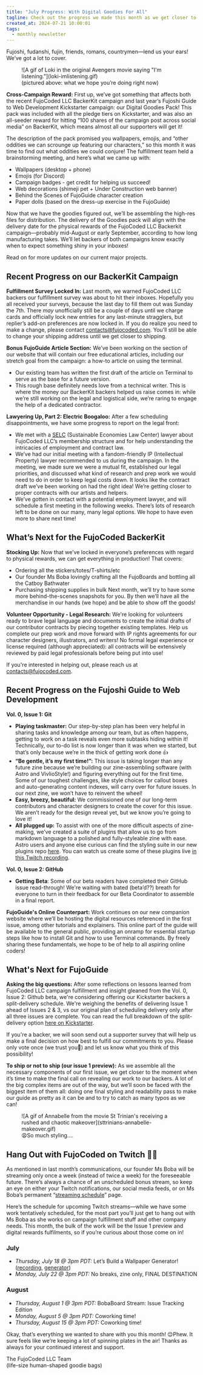 ```yaml
---
title: "July Progress: With Digital Goodies For All"
tagline: Check out the progress we made this month as we get closer to delivering the FujoCoded LLC campaign rewards
created_at: 2024-07-21 10:00:01
tags:
  - monthly newsletter
---
```


Fujoshi, fudanshi, fujin, friends, romans, countrymen—lend us your ears! We’ve
got a lot to cover.

<figure>
  ![A gif of Loki in the original Avengers movie saying "I'm
  listening."](loki-imlistening.gif)
  <figcaption>(pictured above: what we hope you’re doing right now)</figcaption>
</figure>

**Cross-Campaign Reward:** First up, we’ve got something that affects both the
recent FujoCoded LLC BackerKit campaign and last year’s Fujoshi Guide to Web
Development Kickstarter campaign: our Digital Goodies Pack! This pack was
included with all the pledge tiers on Kickstarter, and was also an all-seeder
reward for hitting “100 shares of the campaign post across social media” on
BackerKit, which means almost all our supporters will get it!

The description of the pack promised you wallpapers, emojis, and “other oddities
we can scrounge up featuring our characters,” so this month it was time to find
out what oddities we could conjure! The fulfillment team held a brainstorming
meeting, and here’s what we came up with:

- Wallpapers (desktop + phone)
- Emojis (for Discord)
- Campaign badges - get credit for helping us succeed!
- Web decorations (shimeji pet + Under Construction web banner)
- Behind the Scenes of FujoGuide character creation
- Paper dolls (based on the dress-up exercise in the FujoGuide)

Now that we have the goodies figured out, we’ll be assembling the high-res files
for distribution. The delivery of the Goodies pack will align with the delivery
date for the physical rewards of the FujoCoded LLC Backerkit campaign—probably
mid-August or early September, according to how long manufacturing takes. We’ll
let backers of both campaigns know exactly when to expect something shiny in
your inboxes!

Read on for more updates on our current major projects.

## Recent Progress on our BackerKit Campaign

**Fulfillment Survey Locked In:** Last month, we warned FujoCoded LLC backers
our fulfillment survey was about to hit their inboxes. Hopefully you all
received your surveys, because the last day to fill them out was Sunday the 7th.
There _may_ unofficially still be a couple of days until we charge cards and
officially lock new entries for any last-minute stragglers, but replier’s add-on
preferences are now locked in. If you do realize you need to make a change,
please contact [contacts@fujocoded.com](mailto:contacts@fujocoded.com). You’ll
still be able to change your shipping address until we get closer to shipping.

**Bonus FujoGuide Article Section:** We’ve been working on the section of our
website that will contain our free educational articles, including our stretch
goal from the campaign: a how-to article on using the terminal.

- Our existing team has written the first draft of the article on Terminal to
  serve as the base for a future version.
- This rough base definitely needs love from a technical writer. This is where
  the money our BackerKit backers helped us raise comes in: while we’re still
  working on the legal and logistical side, we’re raring to engage the help of a
  dedicated contractor.

**Lawyering Up, Part 2: Electric Boogaloo:** After a few scheduling
disappointments, we have some progress to report on the legal front:

- We met with a [SELC](https://www.theselc.org/) (Sustainable Economies Law
  Center) lawyer about FujoCoded LLC’s membership structure and for help
  understanding the intricacies of employment and contract law.
- We’ve had our initial meeting with a fandom-friendly IP (Intellectual
  Property) lawyer recommended to us during the campaign. In the meeting, we
  made sure we were a mutual fit, established our legal priorities, and
  discussed what kind of research and prep work we would need to do in order to
  keep legal costs down. It looks like the contract draft we’ve been working on
  had the right idea! We’re getting closer to proper contracts with our artists
  and helpers.
- We’ve gotten in contact with a potential employment lawyer, and will schedule
  a first meeting in the following weeks. There’s lots of research left to be
  done on our many, many legal options. We hope to have even more to share next
  time!

## What’s Next for the FujoCoded BackerKit

**Stocking Up:** Now that we’ve locked in everyone’s preferences with regard to
physical rewards, we can get everything in production! That covers:

- Ordering all the stickers/totes/T-shirts/etc
- Our founder Ms Boba lovingly crafting all the FujoBoards and bottling all the
  Catboy Bathwater
- Purchasing shipping supplies in bulk Next month, we’ll try to have some more
  behind-the-scenes snapshots for you. By then we’ll have all the merchandise in
  our hands (we hope) and be able to show off the goods!

**Volunteer Opportunity - Legal Research:** We're looking for volunteers ready
to brave legal language and documents to create the initial drafts of our
contributor contracts by piecing together existing templates. Help us complete
our prep work and move forward with IP rights agreements for our character
designers, illustrators, and writers! No formal legal experience or license
required (although appreciated): all contracts will be extensively reviewed by
paid legal professionals before being put into use!

If you're interested in helping out, please reach us at
[contacts@fujocoded.com](mailto:contacts@fujocoded.com).

## Recent Progress on the Fujoshi Guide to Web Development

**Vol. 0, Issue 1: Git**

- **Playing taskmaster:** Our step-by-step plan has been very helpful in sharing
  tasks and knowledge among our team, but as often happens, getting to work on a
  task reveals even more subtasks hiding within it! Technically, our to-do list
  is now longer than it was when we started, but that’s only because we’re in
  the thick of getting work done 👍
- **“Be gentle, it’s my first time!”:** This issue is taking longer than any
  future zine because we’re building our zine-assembling software (with Astro
  and VivlioStyle!) and figuring everything out for the first time. Some of our
  toughest challenges, like style choices for callout boxes and auto-generating
  content indexes, will carry over for future issues. In our next zine, we won’t
  have to reinvent the wheel!
- **Easy, breezy, beautiful:** We commissioned one of our long-term contributors
  and character designers to create the cover for this issue. We aren’t ready
  for the design reveal yet, but we know you’re going to love it!
- **All plugged up:** To assist with one of the more difficult aspects of
  zine-making, we’ve created a suite of plugins that allow us to go from
  markdown language to a polished and fully-styleable zine with ease. Astro
  users and anyone else curious can find the styling suite in our new plugins
  repo [here](https://github.com/FujoWebDev/fujocoded-plugins). You can watch us
  create some of these plugins live [in this Twitch
  recording](https://www.twitch.tv/videos/2199457680).

**Vol. 0, Issue 2: GitHub**

- **Getting Beta**: Some of our beta readers have completed their GitHub issue
  read-through! We're waiting with bated (beta’d??) breath for everyone to turn
  in their feedback for our Beta Coordinator to assemble in a final report.

**FujoGuide's Online Counterpart:** Work continues on our new companion website
where we’ll be hosting the digital resources referenced in the first issue,
among other tutorials and explainers. This online part of the guide will be
available to the general public, providing an onramp for essential startup steps
like how to install Git and how to use Terminal commands. By freely sharing
these fundamentals, we hope to be of help to all aspiring online coders!

## What's Next for FujoGuide

**Asking the big questions:** After some reflections on lessons learned from
FujoCoded LLC campaign fulfillment and insight gleaned from the Vol. 0, Issue 2:
Github beta, we're considering offering our Kickstarter backers a split-delivery
schedule. We're weighing the benefits of delivering Issue 1 ahead of Issues 2 &
3, vs our original plan of scheduling delivery only after all three issues are
complete. You can read the full breakdown of the split-delivery option [here on
Kickstarter](https://www.kickstarter.com/projects/essential-randomness/the-fujoshi-guide-to-web-development/posts/4154872).

If you're a backer, we will soon send out a supporter survey that will help us
make a final decision on how best to fulfill our commitments to you. Please only
vote once (we trust you🤞) and let us know what you think of this possibility!

**To ship or not to ship (our issue 1 preview):** As we assemble all the
necessary components of our first issue, we get closer to the moment when it’s
time to make the final call on revealing our work to our backers. A lot of the
big complex items are out of the way, but we’ll soon be faced with the biggest
item of them all: doing one final styling and readability pass to make our guide
as pretty as it can be and to try to catch as many typos as we can!

<figure>
  ![A gif of Annabelle from the movie St Trinian's receiving a rushed and
  chaotic makeover](sttrinians-annabelle-makeover.gif)
  <figcaption>😩So much styling….</figcaption>
</figure>

## Hang Out with FujoCoded on Twitch 💬✨

As mentioned in last month’s communications, our founder Ms Boba will be
streaming only once a week (instead of twice a week) for the foreseeable future.
There’s always a chance of an unscheduled bonus stream, so keep an eye on either
your Twitch notifications, our social media feeds, or on Ms Boba’s permanent
“[streaming schedule](https://www.essentialrandomness.com/streams)” page.

Here’s the schedule for upcoming Twitch streams—while we have some work
tentatively scheduled, for the most part you’ll just get to hang out with Ms
Boba as she works on campaign fulfillment stuff and other company needs. This
month, the bulk of the work will be the Issue 1 preview and digital rewards
fulfilments, so if you’re curious about those come on in!

### July

- _Thursday, July 18 @ 3pm PDT:_ Let’s Build a Wallpaper Generator!
  ([recording](https://www.twitch.tv/videos/2201214678),
  [generator](https://github.com/FujoWebDev/wallpaper-maker))
- _Monday, July 22 @ 3pm PDT:_ No breaks, zine only, FINAL DESTINATION

### August

- _Thursday, August 1 @ 3pm PDT:_ BobaBoard Stream: Issue Tracking Edition
- _Monday, August 5 @ 3pm PDT:_ Coworking time!
- _Thursday, August 15 @ 3pm PDT:_ Coworking time!

Okay, that’s everything we wanted to share with you this month! 😌Phew. It sure
feels like we’re keeping a lot of spinning plates in the air! Thanks as always
for your continued interest and support.

The FujoCoded LLC Team  
(life-size human-shaped goodie bags)
